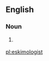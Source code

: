 ==English==

===Noun===
{{en-noun}}

# {{label|en|rare}} {{alternative spelling of|Eskimologist|lang=en}}

[[pl:eskimologist]]